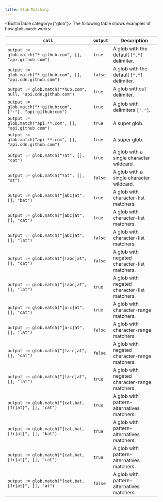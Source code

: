 ```yaml
---
title: Glob Matching
---
```

<BuiltinTable category={"glob"}>
The following table shows examples of how `glob.match` works:

| `call`                                                           | `output` | Description                                   |
| ---------------------------------------------------------------- | -------- | --------------------------------------------- |
| `output := glob.match("*.github.com", [], "api.github.com")`     | `true`   | A glob with the default `["."]` delimiter.    |
| `output := glob.match("*.github.com", [], "api.cdn.github.com")` | `false`  | A glob with the default `["."]` delimiter.    |
| `output := glob.match("*hub.com", null, "api.cdn.github.com")`   | `true`   | A glob without delimiter.                     |
| `output := glob.match("*:github:com", [":"], "api:github:com")`  | `true`   | A glob with delimiters `[":"]`.               |
| `output := glob.match("api.**.com", [], "api.github.com")`       | `true`   | A super glob.                                 |
| `output := glob.match("api.**.com", [], "api.cdn.github.com")`   | `true`   | A super glob.                                 |
| `output := glob.match("?at", [], "cat")`                         | `true`   | A glob with a single character wildcard.      |
| `output := glob.match("?at", [], "at")`                          | `false`  | A glob with a single character wildcard.      |
| `output := glob.match("[abc]at", [], "bat")`                     | `true`   | A glob with character-list matchers.          |
| `output := glob.match("[abc]at", [], "cat")`                     | `true`   | A glob with character-list matchers.          |
| `output := glob.match("[abc]at", [], "lat")`                     | `false`  | A glob with character-list matchers.          |
| `output := glob.match("[!abc]at", [], "cat")`                    | `false`  | A glob with negated character-list matchers.  |
| `output := glob.match("[!abc]at", [], "lat")`                    | `true`   | A glob with negated character-list matchers.  |
| `output := glob.match("[a-c]at", [], "cat")`                     | `true`   | A glob with character-range matchers.         |
| `output := glob.match("[a-c]at", [], "lat")`                     | `false`  | A glob with character-range matchers.         |
| `output := glob.match("[!a-c]at", [], "cat")`                    | `false`  | A glob with negated character-range matchers. |
| `output := glob.match("[!a-c]at", [], "lat")`                    | `true`   | A glob with negated character-range matchers. |
| `output := glob.match("{cat,bat,[fr]at}", [], "cat")`            | `true`   | A glob with pattern-alternatives matchers.    |
| `output := glob.match("{cat,bat,[fr]at}", [], "bat")`            | `true`   | A glob with pattern-alternatives matchers.    |
| `output := glob.match("{cat,bat,[fr]at}", [], "rat")`            | `true`   | A glob with pattern-alternatives matchers.    |
| `output := glob.match("{cat,bat,[fr]at}", [], "at")`             | `false`  | A glob with pattern-alternatives matchers.    |
</BuiltinTable>
